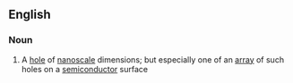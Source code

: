 ==English==

===Noun===
{{en-noun}}

# {{context|physics}} A [[hole]] of [[nanoscale]] dimensions; but especially one of an [[array]] of such holes on a [[semiconductor]] surface